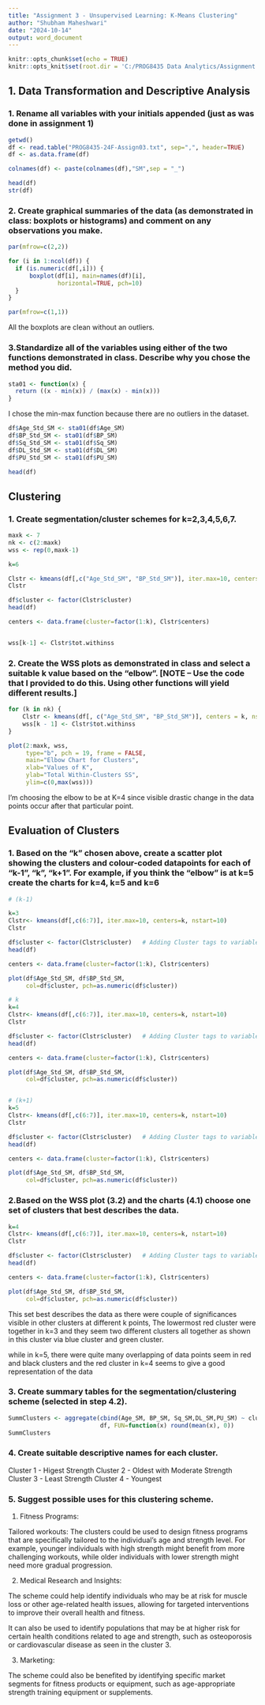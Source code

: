 ---
title: "Assignment 3 - Unsupervised Learning: K-Means Clustering"
author: "Shubham Maheshwari"
date: "2024-10-14"
output: word_document
---

```{r setup, include=FALSE}
knitr::opts_chunk$set(echo = TRUE)
knitr::opts_knit$set(root.dir = 'C:/PROG8435 Data Analytics/Assignment 3')

```

## 1. Data Transformation and Descriptive Analysis

### 1. Rename all variables with your initials appended (just as was done in assignment 1)
```{r}
getwd()
df <- read.table("PROG8435-24F-Assign03.txt", sep=",", header=TRUE)
df <- as.data.frame(df)

colnames(df) <- paste(colnames(df),"SM",sep = "_")

head(df)
str(df)
```
### 2. Create graphical summaries of the data (as demonstrated in class: boxplots or histograms) and comment on any observations you make.
```{r}
par(mfrow=c(2,2))

for (i in 1:ncol(df)) {
  if (is.numeric(df[,i])) {
      boxplot(df[i], main=names(df)[i],
              horizontal=TRUE, pch=10)
  }
}

par(mfrow=c(1,1))
```
All the boxplots are clean without an outliers. 


### 3.Standardize all of the variables using either of the two functions demonstrated in class. Describe why you chose the method you did.
```{r}
sta01 <- function(x) {
  return ((x - min(x)) / (max(x) - min(x)))
}
```

I chose the min-max function because there are no outliers in the dataset. 

```{r}
df$Age_Std_SM <- sta01(df$Age_SM)
df$BP_Std_SM <- sta01(df$BP_SM)
df$Sq_Std_SM <- sta01(df$Sq_SM)
df$DL_Std_SM <- sta01(df$DL_SM)
df$PU_Std_SM <- sta01(df$PU_SM)

head(df)
```
## Clustering

### 1. Create segmentation/cluster schemes for k=2,3,4,5,6,7.

```{r}
maxk <- 7
nk <- c(2:maxk)
wss <- rep(0,maxk-1)

```


```{r}
k=6

Clstr <- kmeans(df[,c("Age_Std_SM", "BP_Std_SM")], iter.max=10, centers=k, nstart=10)
Clstr

df$cluster <- factor(Clstr$cluster)   
head(df)

centers <- data.frame(cluster=factor(1:k), Clstr$centers)


wss[k-1] <- Clstr$tot.withinss 
```

### 2. Create the WSS plots as demonstrated in class and select a suitable k value based on the “elbow”. [NOTE – Use the code that I provided to do this. Using other functions will yield different results.]

```{r}
for (k in nk) {
    Clstr <- kmeans(df[, c("Age_Std_SM", "BP_Std_SM")], centers = k, nstart = 10)
    wss[k - 1] <- Clstr$tot.withinss
}

plot(2:maxk, wss,
     type="b", pch = 19, frame = FALSE,
     main="Elbow Chart for Clusters",
     xlab="Values of K",
     ylab="Total Within-Clusters SS",
     ylim=c(0,max(wss)))
```
I'm choosing the elbow to be at K=4 since visible drastic change in the data points occur after that particular point. 


## Evaluation of Clusters

### 1. Based on the “k” chosen above, create a scatter plot showing the clusters and colour-coded datapoints for each of “k-1”, “k”, “k+1”. For example, if you think the “elbow” is at k=5 create the charts for k=4, k=5 and k=6
```{r}

# (k-1)

k=3
Clstr<- kmeans(df[,c(6:7)], iter.max=10, centers=k, nstart=10)
Clstr

df$cluster <- factor(Clstr$cluster)   # Adding Cluster tags to variables
head(df)

centers <- data.frame(cluster=factor(1:k), Clstr$centers)

```

```{r}
plot(df$Age_Std_SM, df$BP_Std_SM,
     col=df$cluster, pch=as.numeric(df$cluster))

```
```{r}
# k 
k=4
Clstr<- kmeans(df[,c(6:7)], iter.max=10, centers=k, nstart=10)
Clstr

df$cluster <- factor(Clstr$cluster)   # Adding Cluster tags to variables
head(df)

centers <- data.frame(cluster=factor(1:k), Clstr$centers)

```

```{r}
plot(df$Age_Std_SM, df$BP_Std_SM,
     col=df$cluster, pch=as.numeric(df$cluster))

```
```{r}
```


```{r}
# (k+1)
k=5
Clstr<- kmeans(df[,c(6:7)], iter.max=10, centers=k, nstart=10)
Clstr

df$cluster <- factor(Clstr$cluster)   # Adding Cluster tags to variables
head(df)

centers <- data.frame(cluster=factor(1:k), Clstr$centers)
```

```{r}
plot(df$Age_Std_SM, df$BP_Std_SM,
     col=df$cluster, pch=as.numeric(df$cluster))

```


### 2.Based on the WSS plot (3.2) and the charts (4.1) choose one set of clusters that best describes the data.
```{r}
k=4
Clstr<- kmeans(df[,c(6:7)], iter.max=10, centers=k, nstart=10)
Clstr

df$cluster <- factor(Clstr$cluster)   # Adding Cluster tags to variables
head(df)

centers <- data.frame(cluster=factor(1:k), Clstr$centers)

```
```{r}
plot(df$Age_Std_SM, df$BP_Std_SM,
     col=df$cluster, pch=as.numeric(df$cluster))

```
This set best describes the data as there were couple of significances visible in other clusters at different k points, 
The lowermost red cluster were together in k=3 and they seem two different clusters all together as shown in this cluster via blue cluster and green cluster. 

while in k=5, there were quite many overlapping of data points seem in red and black clusters and the red cluster in k=4 seems to give a good representation of the data 

### 3. Create summary tables for the segmentation/clustering scheme (selected in step 4.2).
```{r}
SummClusters <- aggregate(cbind(Age_SM, BP_SM, Sq_SM,DL_SM,PU_SM) ~ cluster,
                          df, FUN=function(x) round(mean(x), 0))
SummClusters
```

### 4. Create suitable descriptive names for each cluster.

Cluster 1 -  Higest Strength
Cluster 2 -  Oldest with Moderate Strength
Cluster 3 -  Least Strength
Cluster 4 -  Youngest 

### 5. Suggest possible uses for this clustering scheme.

1. Fitness Programs:

Tailored workouts: The clusters could be used to design fitness programs that are specifically tailored to the individual's age and strength level. For example, younger individuals with high strength might benefit from more challenging workouts, while older individuals with lower strength might need more gradual progression.

2. Medical Research and Insights:

The scheme could help identify individuals who may be at risk for muscle loss or other age-related health issues, allowing for targeted interventions to improve their overall health and fitness.

It can also be used to identify populations that may be at higher risk for certain health conditions related to age and strength, such as osteoporosis or cardiovascular disease as seen in the cluster 3. 

3. Marketing: 

The scheme could also be benefited by identifying specific market segments for fitness products or equipment, such as age-appropriate strength training equipment or supplements.

